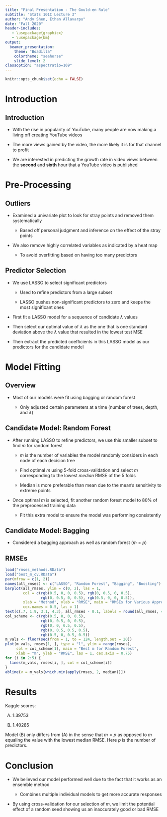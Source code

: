 ```yaml
---
title: "Final Presentation - The Gould-en Rule"
subtitle: "Stats 101C Lecture 3"
author: "Andy Shen, Ethan Allavarpu"
date: "Fall 2020"
header-includes:
   - \usepackage{graphicx}
   - \usepackage{bm}
output:
  beamer_presentation:
    theme: "Boadilla"
    colortheme: "seahorse"
    slide_level: 2
classoption: "aspectratio=169"
---
```


```r
knitr::opts_chunk$set(echo = FALSE)
```

# Introduction

## Introduction

- With the rise in popularity of YouTube, many people are now making a living off creating YouTube videos

- The more views gained by the video, the more likely it is for that channel to profit

- We are interested in predicting the growth rate in video views between the **second** and **sixth** hour that a YouTube video is published

# Pre-Processing

## Outliers

- Examined a univariate plot to look for stray points and removed them systematically

  - Based off personal judgment and inference on the effect of the stray points
 
- We also remove highly correlated variables as indicated by a heat map

  - To avoid overfitting based on having too many predictors
  
## Predictor Selection

- We use LASSO to select significant predictors
  
  - Used to refine predictors from a large subset
  
  - LASSO pushes non-significant predictors to zero and keeps the most significant ones
  
- First fit a LASSO model for a sequence of candidate $\lambda$ values
 
- Then select our optimal value of $\lambda$ as the one that is one standard deviation above the $\lambda$ value that resulted in the lowest test MSE

- Then extract the predicted coefficients in this LASSO model as our predictors for the candidate model


# Model Fitting

## Overview

- Most of our models were fit using bagging or random forest

  - Only adjusted certain parameters at a time (number of trees, depth, and $\lambda$)
  

## Candidate Model: Random Forest

- After running LASSO to refine predictors, we use this smaller subset to find $m$ for random forest

  - $m$ is the number of variables the model randomly considers in each node of each decision tree
  
  - Find optimal $m$ using 5-fold cross-validation and select $m$ corresponding to the lowest *median* RMSE of the 5 folds
  
  - Median is more preferable than mean due to the mean's sensitivity to extreme points

- Once optimal $m$ is selected, fit another random forest model to 80% of the preprocessed training data

  - Fit this extra model to ensure the model was performing consistently
  
## Candidate Model: Bagging

- Considered a bagging approach as well as random forest ($m = p$)
  
## RMSEs
  
```r
load("rmses_methods.RData")
load("best_m_cv.RData")
par(mfrow = c(1, 2))
names(all_rmses) <- c("LASSO", "Random Forest", "Bagging", "Boosting")
barplot(all_rmses, ylim = c(0, 2), las = 1,
        col = c(rgb(0.5, 0, 0, 0.5), rgb(0, 0.5, 0, 0.5),
                rgb(0, 0.5, 0, 0.5), rgb(0.5, 0, 0, 0.5)),
        xlab = "Method", ylab = "RMSE", main = "RMSEs for Various Approches",
        cex.names = 0.5, las = 1)
text(c(.7, 1.9, 3.1, 4.3), all_rmses - 0.1, labels = round(all_rmses, 4), cex = .5)
col_scheme <- c(rgb(0.5, 0, 0, 0.5),
                rgb(0, 0.5, 0, 0.5),
                rgb(0, 0, 0.5, 0.5),
                rgb(0, 0.5, 0.5, 0.5),
                rgb(0.5, 0, 0.5, 0.5))
m_vals <- floor(seq(from = 1, to = 124, length.out = 20))
plot(m_vals, rmses[1, ], type = "l", ylim = range(rmses),
     col = col_scheme[1], main = "Best m for Random Forest",
     xlab = "m", ylab = "RMSE", las = 1, cex.axis = 0.75)
for (i in 2:5) {
  lines(m_vals, rmses[i, ], col = col_scheme[i])
}
abline(v = m_vals[which.min(apply(rmses, 2, median))])
```
  
# Results

Kaggle scores: 

(A) 1.39753

(B) 1.40285

Model (B) only differs from (A) in the sense that $m = p$ as opposed to $m$ equaling the value with the lowest median RMSE. Here $p$ is the number of predictors.

# Conclusion

- We believed our model performed well due to the fact that it works as an ensemble method

  - Combines multiple individual models to get more accurate responses

- By using cross-validation for our selection of $m$, we limit the potential effect of a random seed showing us an inaccurately good or bad RMSE

